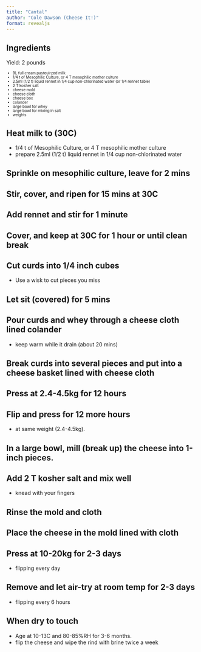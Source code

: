 ```yaml
---
title: "Cantal"
author: "Cole Dawson (Cheese It!)"
format: revealjs
---
```


## Ingredients

Yield: 2 pounds

::: {style="font-size:0.7em"}

- 9L full cream pasteuirzed milk
- 1/4 t of Mesophilic Culture, or 4 T mesophilic mother culture
- 2.5ml  (1/2 t) liquid rennet in 1/4 cup non-chlorinated water (or 1/4 rennet table)
- 2 T kosher salt
- cheese mold
- cheese cloth
- cheese box
- colander
- large bowl for whey
- large bowl for mixing in salt
- weights

:::

## Heat milk to (30C)

- 1/4 t of Mesophilic Culture, or 4 T mesophilic mother culture
- prepare 2.5ml  (1/2 t) liquid rennet in 1/4 cup non-chlorinated water

## Sprinkle on mesophilic culture, leave for 2 mins

## Stir, cover, and ripen for 15 mins at 30C

## Add rennet and stir for 1 minute

## Cover, and keep at 30C for 1 hour or until clean break

## Cut curds into 1/4 inch cubes

- Use a wisk to cut pieces you miss

## Let sit (covered) for 5 mins

## Pour curds and whey through a cheese cloth lined colander

- keep warm while it drain (about 20 mins)

## Break curds into several pieces and put into a cheese basket lined with cheese cloth

## Press at 2.4-4.5kg for 12 hours

## Flip and press for 12 more hours

- at same weight (2.4-4.5kg).

## In a large bowl, mill (break up) the cheese into 1-inch pieces.

## Add 2 T kosher salt and mix well

- knead with your fingers

## Rinse the mold and cloth

## Place the cheese in the mold lined with cloth

## Press at 10-20kg for 2-3 days

- flipping every day

## Remove and let air-try at room temp for 2-3 days

- flipping every 6 hours

## When dry to touch

- Age at 10-13C and 80-85%RH for 3-6 months.
- flip the cheese and wipe the rind with brine twice a week
